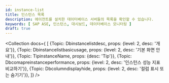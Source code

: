 ```yaml
---
id: instance-list
title: 인스턴스 목록
description: 에이전트를 설치한 데이터베이스 서버들의 목록을 확인할 수 있습니다.
keywords: [ SAP ASE, 인스턴스, 대시보드, 데이터베이스 모니터링 ]
draft: true
---
```



<Collection docs={
  [
    {Topic: Dbinstancelistdesc, props: {level: 2, desc: '개요'}},
    {Topic: Dbinstancelistbasicusage, props: {level: 2, desc: '기본 화면 안내'}},
    {Topic: TipinstanceName, props: {desc: 'Tip'}},
    {Topic: Dbcomapreinstanceperformance, props: {level: 2, desc: '인스턴스 성능 지표 비교하기'}},
    {Topic: Dbcolumndisplayhide, props: {level: 2, desc: '컬럼 표시 또는 숨기기'}},
  ]}
/>
